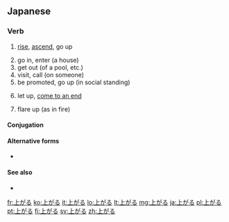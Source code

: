 ==Japanese==
{{ja-kanjitab|あ|sort=あがる|yomi=kun}}

===Verb===
{{ja-verb|type=1|tr=intrans|あがる}}

# [[rise]], [[ascend]], go up
#: {{ja-usex|レベルが'''上がりました'''。|レベル が '''あがりました'''。|You have '''gone up''' a level.}}
#: {{ja-usex|階段を'''上がる'''。|かいだん を '''あがる'''。|I'll '''go up''' the [[stairs]].}}
#: {{ja-usex|風船が'''上がった'''。|ふうせん が '''あがった'''。|The balloon '''went up'''.}}
# go in, enter (a house)
# get out (of a pool, etc.)
# visit, call (on someone)
# be promoted, go up (in social standing)
#: {{ja-usex|２年に'''上がる'''。|に ねん に '''あがる'''。|To '''go on''' on to the second grade.}}
# let up, [[come to an end]]
#: {{ja-usex|雨が'''上がった'''。|あめ が '''あがった'''。|The [[rain]] '''let up'''.}}
# flare up (as in fire)

====Conjugation====
{{ja-go-ru|あが}}

====Alternative forms====
* {{ja-r|上る|あがる}}

====See also====
* {{ja-r|登る|のぼる|gloss=climb, go up}}

[[fr:上がる]]
[[ko:上がる]]
[[it:上がる]]
[[lo:上がる]]
[[lt:上がる]]
[[mg:上がる]]
[[ja:上がる]]
[[pl:上がる]]
[[pt:上がる]]
[[fi:上がる]]
[[sv:上がる]]
[[zh:上がる]]